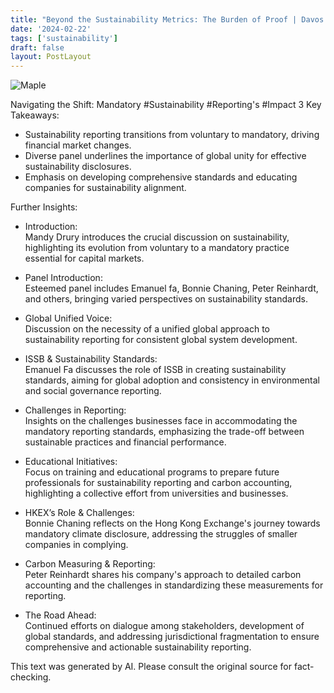 ```yaml
---
title: "Beyond the Sustainability Metrics: The Burden of Proof | Davos 2024 | World Economic Forum"
date: '2024-02-22'
tags: ['sustainability']
draft: false
layout: PostLayout
---
```


<div className="flex justify-center">
  <div className="my-1 w-full px-2 xl:my-1 xl:w-1/2 xl:px-2">
    <img src="https://img.youtube.com/vi/qD2YEg1ZCvk/0.jpg" alt="Maple" className="mx-auto h-58 w-auto" />
  </div>
</div>

Navigating the Shift: Mandatory #Sustainability #Reporting's #Impact
3 Key Takeaways:

- Sustainability reporting transitions from voluntary to mandatory, driving financial market changes.
- Diverse panel underlines the importance of global unity for effective sustainability disclosures.
- Emphasis on developing comprehensive standards and educating companies for sustainability alignment.

Further Insights:

- Introduction:  
  Mandy Drury introduces the crucial discussion on sustainability, highlighting its evolution from voluntary to a mandatory practice essential for capital markets.

- Panel Introduction:  
  Esteemed panel includes Emanuel fa, Bonnie Chaning, Peter Reinhardt, and others, bringing varied perspectives on sustainability standards.

- Global Unified Voice:  
  Discussion on the necessity of a unified global approach to sustainability reporting for consistent global system development.

- ISSB & Sustainability Standards:  
  Emanuel Fa discusses the role of ISSB in creating sustainability standards, aiming for global adoption and consistency in environmental and social governance reporting.

- Challenges in Reporting:  
  Insights on the challenges businesses face in accommodating the mandatory reporting standards, emphasizing the trade-off between sustainable practices and financial performance.

- Educational Initiatives:  
  Focus on training and educational programs to prepare future professionals for sustainability reporting and carbon accounting, highlighting a collective effort from universities and businesses.

- HKEX’s Role & Challenges:  
  Bonnie Chaning reflects on the Hong Kong Exchange's journey towards mandatory climate disclosure, addressing the struggles of smaller companies in complying.

- Carbon Measuring & Reporting:  
  Peter Reinhardt shares his company's approach to detailed carbon accounting and the challenges in standardizing these measurements for reporting.

- The Road Ahead:  
  Continued efforts on dialogue among stakeholders, development of global standards, and addressing jurisdictional fragmentation to ensure comprehensive and actionable sustainability reporting.

This text was generated by AI. Please consult the original source for fact-checking.
